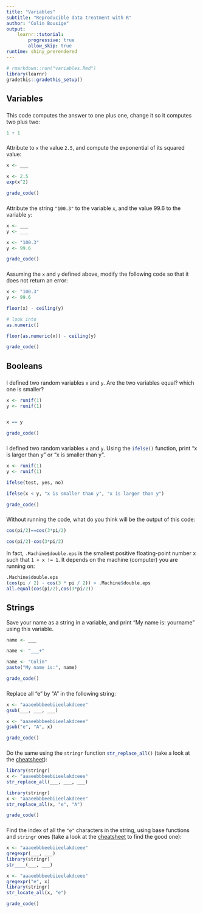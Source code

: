 ```yaml
---
title: "Variables"
subtitle: "Reproducible data treatment with R"
author: "Colin Bousige"
output:
    learnr::tutorial:
        progressive: true
        allow_skip: true
runtime: shiny_prerendered
---
```



```r
# rmarkdown::run("variables.Rmd")
library(learnr)
gradethis::gradethis_setup()
```

## Variables

###

This code computes the answer to one plus one, change it so it computes two plus two:

```r
1 + 1
```

###

Attribute to `x` the value `2.5`, and compute the exponential of its squared value:

```r
x <- ___
```


```r
x <- 2.5
exp(x^2)
```

```r
grade_code()
```

###

Attribute the string `"100.3"` to the variable `x`, and the value 99.6 to the variable `y`:
```r
x <- ___
y <- ___
```

```r
x <- "100.3"
y <- 99.6
```

```r
grade_code()
```

###

Assuming the `x` and `y` defined above, modify the following code so that it does not return an error:

```r
x <- "100.3"
y <- 99.6
```

```r
floor(x) - ceiling(y)
```

```r
# look into 
as.numeric()
```

```r
floor(as.numeric(x)) - ceiling(y)
```

```r
grade_code()
```


## Booleans

###

I defined two random variables `x` and `y`. Are the two variables equal? which one is smaller?

```r
x <- runif(1)
y <- runif(1)
```

```r

```

```r
x == y
```

```r
grade_code()
```

###

I defined two random variables `x` and `y`. Using the `ifelse()`{.R} function, print "x is larger than y" or "x is smaller than y".

```r
x <- runif(1)
y <- runif(1)
```

```r
ifelse(test, yes, no)
```

```r
ifelse(x < y, "x is smaller than y", "x is larger than y")
```

```r
grade_code()
```


### 

Without running the code, what do you think will be the output of this code:
```r
cos(pi/2)==cos(3*pi/2)
```

```r
cos(pi/2)-cos(3*pi/2)
```

In fact, `.Machine$double.eps` is the smallest positive floating-point number x such that `1 + x != 1`. It depends on the machine (computer) you are running on:
```r
.Machine$double.eps
(cos(pi / 2) - cos(3 * pi / 2)) > .Machine$double.eps
all.equal(cos(pi/2),cos(3*pi/2))
```


## Strings

Save your name as a string in a variable, and print "My name is: yourname" using this variable.

```r
name <- ___
```

```r
name <- "___+"
```

```r
name <- "Colin"
paste("My name is:", name)
```

```r
grade_code()
```

###

Replace all "e" by "A" in the following string:

```r
x <- "aaaeebbbeebiieelakdceee"
gsub(___, ___, ___)
```

```r
x <- "aaaeebbbeebiieelakdceee"
gsub("e", "A", x)
```

```r
grade_code()
```

###

Do the same using the `stringr` function `str_replace_all()`{.R} (take a look at the [cheatsheet](https://github.com/rstudio/cheatsheets/blob/main/strings.pdf)):

```r
library(stringr)
x <- "aaaeebbbeebiieelakdceee"
str_replace_all(___, ___, ___)
```

```r
library(stringr)
x <- "aaaeebbbeebiieelakdceee"
str_replace_all(x, "e", "A")
```

```r
grade_code()
```


###

Find the index of all the `"e"` characters in the string, using base functions and `stringr` ones (take a look at the [cheatsheet](https://github.com/rstudio/cheatsheets/blob/main/strings.pdf) to find the good one):

```r
x <- "aaaeebbbeebiieelakdceee"
gregexpr(___, ___)
library(stringr)
str____(___, ___)
```

```r
x <- "aaaeebbbeebiieelakdceee"
gregexpr("e", x)
library(stringr)
str_locate_all(x, "e")
```

```r
grade_code()
```
